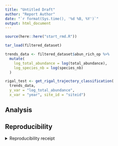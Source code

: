 ```yaml
---
title: "Untitled Draft"
author: "Report Author"
date: "`r format(Sys.time(), '%d %B, %Y')`"
output: html_document
---
```


```r
source(here::here("start_rmd.R"))
```

```r
tar_load(filtered_dataset)
```


```r
trends_data <- filtered_dataset$abun_rich_op %>%
  mutate(
    log_total_abundance = log(total_abundance),
    log_species_nb = log(species_nb)
  )

rigal_test <- get_rigal_trajectory_classification(
  trends_data,
  y_var = "log_total_abundance",
  x_var = "year", site_id = "siteid")
```


## Analysis

## Reproducibility

<details><summary>Reproducibility receipt</summary>

```r
## datetime
Sys.time()

## repository
if(requireNamespace('git2r', quietly = TRUE)) {
  git2r::repository()
} else {
  c(
    system2("git", args = c("log", "--name-status", "-1"), stdout = TRUE),
    system2("git", args = c("remote", "-v"), stdout = TRUE)
  )
}

## session info
sessionInfo()
```

</details>
